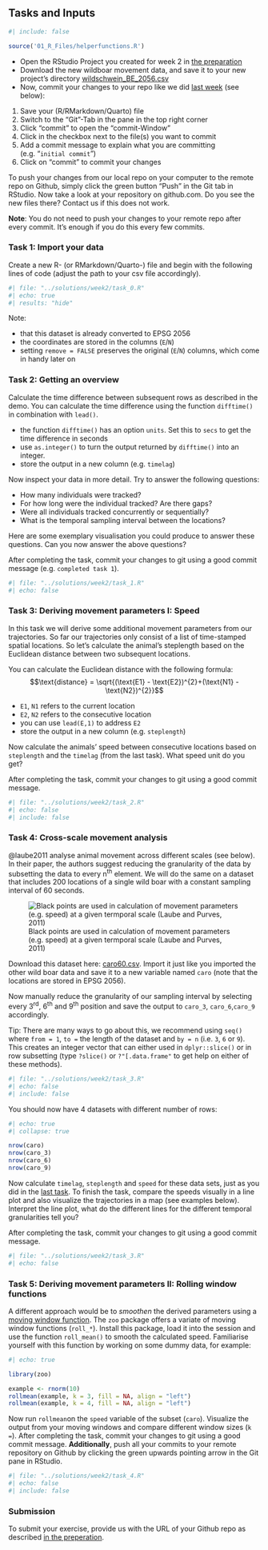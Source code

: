 ## Tasks and Inputs

```r
#| include: false

source('01_R_Files/helperfunctions.R')
```

- Open the RStudio Project you created for week 2 in [the preparation](#w2-preparation)
- Download the new wildboar movement data, and save it to your new project's directory [wildschwein_BE_2056.csv](https://moodle.zhaw.ch/pluginfile.php/1168373/mod_folder/content/0/wildschwein_BE_2056.csv?forcedownload=1)
- Now, commit your changes to your repo like we did [last week](#w1-tasks-and-inputs) (see below):

:::{.callout-tip}
1. Save your (R/RMarkdown/Quarto) file
2. Switch to the "Git"-Tab in the pane in the top right corner
3. Click "commit" to open the "commit-Window"
4. Click in the checkbox next to the file(s) you want to commit
5. Add a commit message to explain what you are committing (e.g. "`initial commit`")
6. Click on "commit" to commit your changes
:::

To push your changes from our local repo on your computer to the remote repo on Github, simply click the green button "Push" in the Git tab in RStudio. Now take a look at your repository on github.com. Do you see the new files there? Contact us if this does not work.

**Note**: You do not need to push your changes to your remote repo after every commit. It's enough if you do this every few commits.

### Task 1: Import your data

Create a new R- (or RMarkdown/Quarto-) file and begin with the following lines of code (adjust the path to your csv file accordingly).

```r
#| file: "../solutions/week2/task_0.R"
#| echo: true
#| results: "hide"

```

Note: 

- that this dataset is already converted to EPSG 2056
- the coordinates are stored in the columns (`E`/`N`)
- setting `remove = FALSE` preserves the original (`E`/`N`) columns, which come in handy later on

### Task 2: Getting an overview

Calculate the time difference between subsequent rows as described in the demo. You can calculate the time difference using the function `difftime()` in combination with `lead()`. 

- the function `difftime()` has an option `units`. Set this to `secs` to get the time difference in seconds
- use `as.integer()` to turn the output returned by `difftime()` into an integer.
- store the output in a new column (e.g. `timelag`)

Now inspect your data in more detail. Try to answer the following questions:

- How many individuals were tracked? 
- For how long were the individual tracked? Are there gaps?
- Were all individuals tracked concurrently or sequentially? 
- What is the temporal sampling interval between the locations?

Here are some exemplary visualisation you could produce to answer these questions. Can you now answer the above questions?

After completing the task, commit your changes to git using a good commit message (e.g. `completed task 1`).

```r
#| file: "../solutions/week2/task_1.R"
#| echo: false

```

### Task 3: Deriving movement parameters I: Speed {#w2-task2}

In this task we will derive some additional movement parameters from our trajectories. So far our trajectories only consist of a list of time-stamped spatial locations. So let's calculate the animal's steplength based on the Euclidean distance between two subsequent locations. 

You can calculate the Euclidean distance with the following formula: $$\text{distance} = \sqrt{(\text{E1} - \text{E2})^{2}+(\text{N1} - \text{N2})^{2}}$$

- `E1`, `N1` refers to the current location
- `E2`, `N2` refers to the consecutive location
- you can use `lead(E,1)` to address `E2`
- store the output in a new column (e.g. `steplength`)

Now calculate the animals' speed between consecutive locations based on `steplength` and the `timelag` (from the last task). What speed unit do you get?

After completing the task, commit your changes to git using a good commit message.

```r
#| file: "../solutions/week2/task_2.R"
#| echo: false
#| include: false

```

### Task 4: Cross-scale movement analysis

@laube2011 analyse animal movement across different scales (see below). In their paper, the authors suggest reducing the granularity of the data by subsetting the data to every n^th^ element. We will do the same on a dataset that includes 200 locations of a single wild boar with a constant sampling interval of 60 seconds. 

![Black points are used in calculation of movement parameters (e.g. speed) at a given termporal scale (Laube and Purves, 2011)](../02_Images/laube_2011_2.jpg)

Download this dataset here: [caro60.csv](https://moodle.zhaw.ch/pluginfile.php/1168373/mod_folder/content/0/caro60.csv?forcedownload=1). Import it just like you imported the other wild boar data and save it to a new variable named `caro` (note that the locations are stored in EPSG 2056).

Now manually reduce the granularity of our sampling interval by selecting every 3^rd^, 6^th^ and 9^th^ position and save the output to `caro_3`, `caro_6`,`caro_9` accordingly.

Tip: There are many ways to go about this, we recommend using `seq()` where `from = 1`, `to = ` the length of the dataset and `by = n` (i.e. `3`, `6` or `9`). This creates an integer vector that can either used in `dplyr::slice()` or in row subsetting (type `?slice()` or `?"[.data.frame"` to get help on either of these methods). 

```r
#| file: "../solutions/week2/task_3.R"
#| echo: false
#| include: false

```

You should now have  4 datasets with different number of rows:

```r
#| echo: true
#| collapse: true

nrow(caro)
nrow(caro_3)
nrow(caro_6)
nrow(caro_9)
```

Now calculate `timelag`, `steplength` and `speed` for these data sets, just as you did in the [last task](#w2-task2). To finish the task, compare the speeds visually in a line plot and also visualize the trajectories in a map (see examples below). Interpret the line plot, what do the different lines for the different temporal granularities tell you?

After completing the task, commit your changes to git using a good commit message.

```r
#| file: "../solutions/week2/task_3.R"
#| echo: false

```

### Task 5: Deriving movement parameters II: Rolling window functions

A different approach would be to *smoothen* the derived parameters using a [moving window function](https://docs.wavefront.com/images/5sec_moving_window.png). The `zoo` package offers a variate of moving window functions (`roll_*`). Install this package, load it into the session and use the function `roll_mean()` to smooth the calculated speed. Familiarise yourself with this function by working on some dummy data, for example:

```r
#| echo: true

library(zoo)

example <- rnorm(10)
rollmean(example, k = 3, fill = NA, align = "left")
rollmean(example, k = 4, fill = NA, align = "left")
```

Now run `rollmean`on the `speed` variable of the subset (`caro`). Visualize the output from your moving windows and compare different window sizes (`k = `).
After completing the task, commit your changes to git using a good commit message. **Additionally**, push all your commits to your remote repository on Github by clicking the green upwards pointing arrow in the Git pane in RStudio.

```r
#| file: "../solutions/week2/task_4.R"
#| echo: false 
#| include: false

```

### Submission

To submit your exercise, provide us with the URL of your Github repo as described [in the preperation](#create-github-repo).

<!-- ### Task 5 (optional): Calculate turning angles -->

<!-- Just like we did with `speed` in tasks 2 - 4, we could do the same with turning angles of the trajectory. If you like a challenge, try to calculate these with the same approach! Warning: this task is pretty complex. Note, as this task is optional, you don't have to include it in your mandatory submission of Exercise 2! -->

<!-- ```{r, code =  mydecrypt("12_Week2/task_5.R",".passphrase"), opts.label="solution_hideOutput"} -->
<!-- ``` -->
